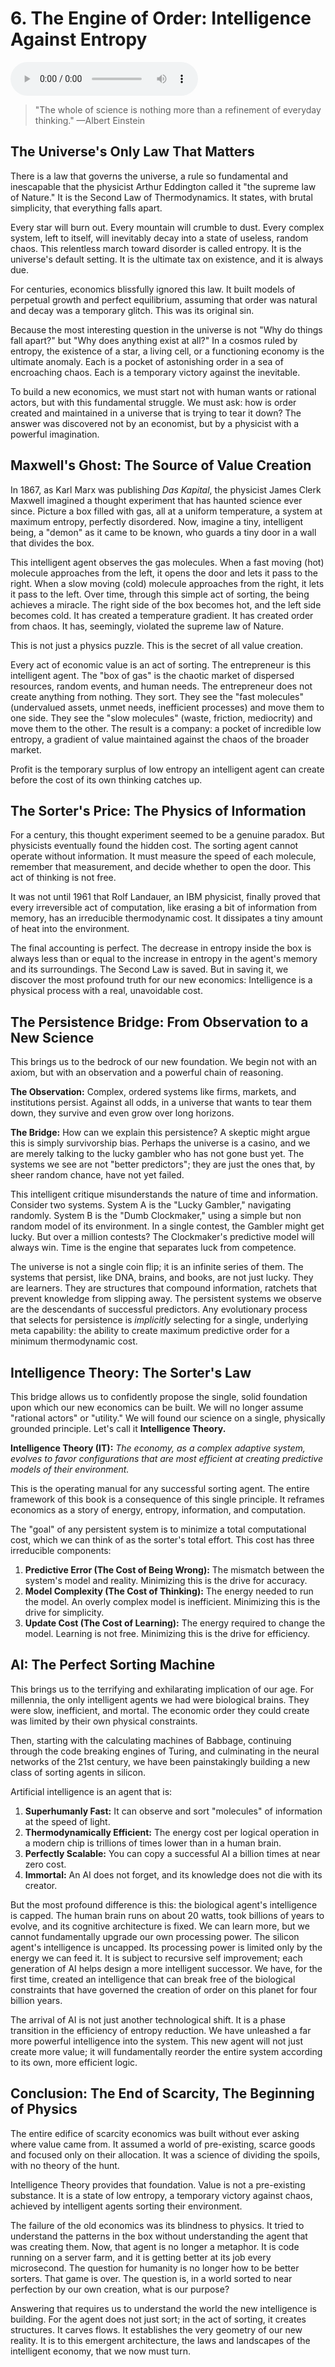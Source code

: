 # 6. The Engine of Order: Intelligence Against Entropy

<audio controls className="w-full mt-6">
  <source
    src="https://storage.googleapis.com/webstatics.ii.inc/audiobook/Chapter-6-TLE.mp3"
    type="audio/mp3"
  />
</audio>

> "The whole of science is nothing more than a refinement of everyday thinking."
> —Albert Einstein

## The Universe's Only Law That Matters

There is a law that governs the universe, a rule so fundamental and inescapable that the physicist Arthur Eddington called it "the supreme law of Nature." It is the Second Law of Thermodynamics. It states, with brutal simplicity, that everything falls apart.

Every star will burn out. Every mountain will crumble to dust. Every complex system, left to itself, will inevitably decay into a state of useless, random chaos. This relentless march toward disorder is called entropy. It is the universe's default setting. It is the ultimate tax on existence, and it is always due.

For centuries, economics blissfully ignored this law. It built models of perpetual growth and perfect equilibrium, assuming that order was natural and decay was a temporary glitch. This was its original sin.

Because the most interesting question in the universe is not "Why do things fall apart?" but "Why does anything exist at all?" In a cosmos ruled by entropy, the existence of a star, a living cell, or a functioning economy is the ultimate anomaly. Each is a pocket of astonishing order in a sea of encroaching chaos. Each is a temporary victory against the inevitable.

To build a new economics, we must start not with human wants or rational actors, but with this fundamental struggle. We must ask: how is order created and maintained in a universe that is trying to tear it down? The answer was discovered not by an economist, but by a physicist with a powerful imagination.

## Maxwell's Ghost: The Source of Value Creation

In 1867, as Karl Marx was publishing _Das Kapital_, the physicist James Clerk Maxwell imagined a thought experiment that has haunted science ever since. Picture a box filled with gas, all at a uniform temperature, a system at maximum entropy, perfectly disordered. Now, imagine a tiny, intelligent being, a "demon" as it came to be known, who guards a tiny door in a wall that divides the box.

This intelligent agent observes the gas molecules. When a fast moving (hot) molecule approaches from the left, it opens the door and lets it pass to the right. When a slow moving (cold) molecule approaches from the right, it lets it pass to the left. Over time, through this simple act of sorting, the being achieves a miracle. The right side of the box becomes hot, and the left side becomes cold. It has created a temperature gradient. It has created order from chaos. It has, seemingly, violated the supreme law of Nature.

This is not just a physics puzzle. This is the secret of all value creation.

Every act of economic value is an act of sorting. The entrepreneur is this intelligent agent. The "box of gas" is the chaotic market of dispersed resources, random events, and human needs. The entrepreneur does not create anything from nothing. They sort. They see the "fast molecules" (undervalued assets, unmet needs, inefficient processes) and move them to one side. They see the "slow molecules" (waste, friction, mediocrity) and move them to the other. The result is a company: a pocket of incredible low entropy, a gradient of value maintained against the chaos of the broader market.

Profit is the temporary surplus of low entropy an intelligent agent can create before the cost of its own thinking catches up.

## The Sorter's Price: The Physics of Information

For a century, this thought experiment seemed to be a genuine paradox. But physicists eventually found the hidden cost. The sorting agent cannot operate without information. It must measure the speed of each molecule, remember that measurement, and decide whether to open the door. This act of thinking is not free.

It was not until 1961 that Rolf Landauer, an IBM physicist, finally proved that every irreversible act of computation, like erasing a bit of information from memory, has an irreducible thermodynamic cost. It dissipates a tiny amount of heat into the environment.

The final accounting is perfect. The decrease in entropy inside the box is always less than or equal to the increase in entropy in the agent's memory and its surroundings. The Second Law is saved. But in saving it, we discover the most profound truth for our new economics: Intelligence is a physical process with a real, unavoidable cost.

## The Persistence Bridge: From Observation to a New Science

This brings us to the bedrock of our new foundation. We begin not with an axiom, but with an observation and a powerful chain of reasoning.

**The Observation:** Complex, ordered systems like firms, markets, and institutions persist. Against all odds, in a universe that wants to tear them down, they survive and even grow over long horizons.

**The Bridge:** How can we explain this persistence? A skeptic might argue this is simply survivorship bias. Perhaps the universe is a casino, and we are merely talking to the lucky gambler who has not gone bust yet. The systems we see are not "better predictors"; they are just the ones that, by sheer random chance, have not yet failed.

This intelligent critique misunderstands the nature of time and information. Consider two systems. System A is the "Lucky Gambler," navigating randomly. System B is the "Dumb Clockmaker," using a simple but non random model of its environment. In a single contest, the Gambler might get lucky. But over a million contests? The Clockmaker's predictive model will always win. Time is the engine that separates luck from competence.

The universe is not a single coin flip; it is an infinite series of them. The systems that persist, like DNA, brains, and books, are not just lucky. They are learners. They are structures that compound information, ratchets that prevent knowledge from slipping away. The persistent systems we observe are the descendants of successful predictors. Any evolutionary process that selects for persistence is _implicitly_ selecting for a single, underlying meta capability: the ability to create maximum predictive order for a minimum thermodynamic cost.

## Intelligence Theory: The Sorter's Law

This bridge allows us to confidently propose the single, solid foundation upon which our new economics can be built. We will no longer assume "rational actors" or "utility." We will found our science on a single, physically grounded principle. Let's call it **Intelligence Theory.**

**Intelligence Theory (IT):** _The economy, as a complex adaptive system, evolves to favor configurations that are most efficient at creating predictive models of their environment._

This is the operating manual for any successful sorting agent. The entire framework of this book is a consequence of this single principle. It reframes economics as a story of energy, entropy, information, and computation.

The "goal" of any persistent system is to minimize a total computational cost, which we can think of as the sorter's total effort. This cost has three irreducible components:

1. **Predictive Error (The Cost of Being Wrong):** The mismatch between the system's model and reality. Minimizing this is the drive for accuracy.
2. **Model Complexity (The Cost of Thinking):** The energy needed to run the model. An overly complex model is inefficient. Minimizing this is the drive for simplicity.
3. **Update Cost (The Cost of Learning):** The energy required to change the model. Learning is not free. Minimizing this is the drive for efficiency.

## AI: The Perfect Sorting Machine

This brings us to the terrifying and exhilarating implication of our age. For millennia, the only intelligent agents we had were biological brains. They were slow, inefficient, and mortal. The economic order they could create was limited by their own physical constraints.

Then, starting with the calculating machines of Babbage, continuing through the code breaking engines of Turing, and culminating in the neural networks of the 21st century, we have been painstakingly building a new class of sorting agents in silicon.

Artificial intelligence is an agent that is:

1. **Superhumanly Fast:** It can observe and sort "molecules" of information at the speed of light.
2. **Thermodynamically Efficient:** The energy cost per logical operation in a modern chip is trillions of times lower than in a human brain.
3. **Perfectly Scalable:** You can copy a successful AI a billion times at near zero cost.
4. **Immortal:** An AI does not forget, and its knowledge does not die with its creator.

But the most profound difference is this: the biological agent's intelligence is capped. The human brain runs on about 20 watts, took billions of years to evolve, and its cognitive architecture is fixed. We can learn more, but we cannot fundamentally upgrade our own processing power. The silicon agent's intelligence is uncapped. Its processing power is limited only by the energy we can feed it. It is subject to recursive self improvement; each generation of AI helps design a more intelligent successor. We have, for the first time, created an intelligence that can break free of the biological constraints that have governed the creation of order on this planet for four billion years.

The arrival of AI is not just another technological shift. It is a phase transition in the efficiency of entropy reduction. We have unleashed a far more powerful intelligence into the system. This new agent will not just create more value; it will fundamentally reorder the entire system according to its own, more efficient logic.

## Conclusion: The End of Scarcity, The Beginning of Physics

The entire edifice of scarcity economics was built without ever asking where value came from. It assumed a world of pre-existing, scarce goods and focused only on their allocation. It was a science of dividing the spoils, with no theory of the hunt.

Intelligence Theory provides that foundation. Value is not a pre-existing substance. It is a state of low entropy, a temporary victory against chaos, achieved by intelligent agents sorting their environment.

The failure of the old economics was its blindness to physics. It tried to understand the patterns in the box without understanding the agent that was creating them. Now, that agent is no longer a metaphor. It is code running on a server farm, and it is getting better at its job every microsecond. The question for humanity is no longer how to be better sorters. That game is over. The question is, in a world sorted to near perfection by our own creation, what is our purpose?

Answering that requires us to understand the world the new intelligence is building. For the agent does not just sort; in the act of sorting, it creates structures. It carves flows. It establishes the very geometry of our new reality. It is to this emergent architecture, the laws and landscapes of the intelligent economy, that we now must turn.
